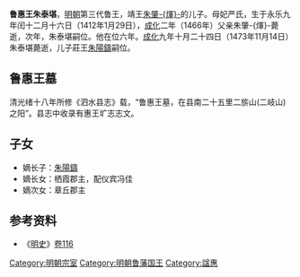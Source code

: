 '''鲁惠王朱泰堪'''{{BD|1412年|1月29日|1473年|11月14日|catIdx=Z}}，[[明朝|明朝]]第三代鲁王，靖王[[朱肇煇|朱肇-{煇}-]]的儿子。母妃严氏，生于永乐九年闰十二月十六日（1412年1月29日），[[成化|成化]]二年（1466年）父亲朱肇-{煇}-薨逝，次年，朱泰堪嗣位。他在位六年。[[成化|成化]]九年十月二十四日（1473年11月14日）朱泰堪薨逝，儿子莊王[[朱陽鑄|朱陽鑄]]嗣位。

==鲁惠王墓==
清光绪十八年所修《泗水县志》载，“鲁惠王墓，在县南二十五里二旂山(二岐山)之阳”。县志中收录有惠王圹志志文。
{{Quotation|
王讳泰堪，鲁靖王之子也，母妃严氏。永乐九年闰十二月十六日嫡生，宣德二年七月十二日册封为世子，成化三年十月十九日册封为鲁王，九年十月二十四日以疾薨，享年六十有三。妃赵氏，知县褫之女，先逝。子一人，嫡长阳铸封鲁世子。女二人，嫡长封栖霞郡主，次封章丘郡主。孙男四人，嫡长年幼未名，庶长当渍、次当㳻。孙女一人，嫡长年幼未封。讣闻，上辍朝三日，遣官赐祭，谥曰惠，命有司治丧葬。皇太后及在京（以下字阙）。
}}

==子女==
* 嫡长子：[[朱陽鑄|朱陽鑄]]
* 嫡长女：栖霞郡主，配仪宾冯佳
* 嫡次女：章丘郡主

==参考资料==
*《[[明史|明史]]》[[s:明史/卷116|卷116]]


{{s-start}}
{{s-off|[[明朝藩王列表|大明封国国王]]}}
{{s-bef|before=父靖王[[朱肇煇|朱肇-{煇}-]]}}
{{s-ttl|title=[[明朝藩王列表_(鲁王系)|明魯國國王]]|years=1467年－1473年}}
{{s-aft|after=子莊王[[朱陽鑄|朱陽鑄]]}}
{{end}}

[[Category:明朝宗室|Category:明朝宗室]]
[[Category:明朝鲁藩国王|Category:明朝鲁藩国王]]
[[Category:諡惠|Category:諡惠]]